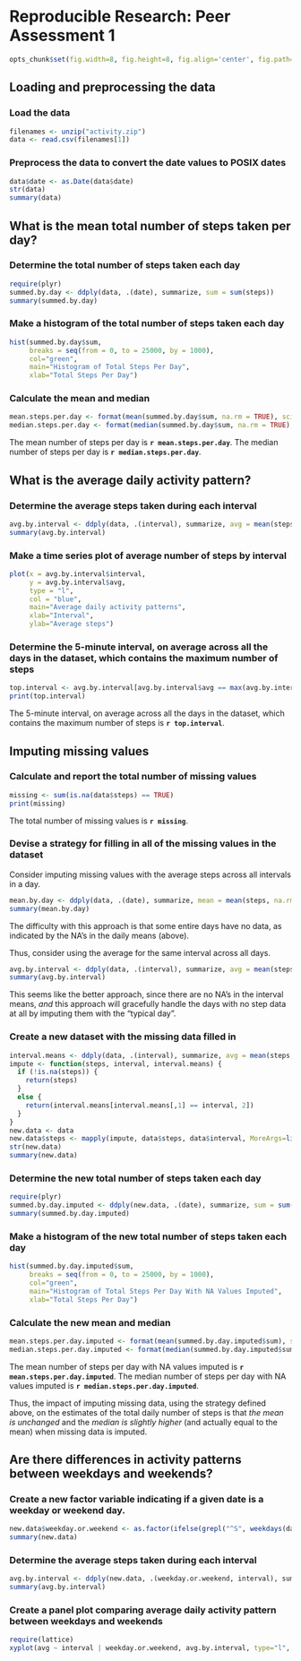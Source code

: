# Reproducible Research: Peer Assessment 1

```r
opts_chunk$set(fig.width=8, fig.height=8, fig.align='center', fig.path='figures/', fig.keep='last', dev='png', echo=TRUE, message=FALSE)
```

## Loading and preprocessing the data

### Load the data
```r
filenames <- unzip("activity.zip")
data <- read.csv(filenames[1])
```

### Preprocess the data to convert the date values to POSIX dates
```r
data$date <- as.Date(data$date)
str(data)
summary(data)
```

## What is the mean total number of steps taken per day?

### Determine the total number of steps taken each day
```r
require(plyr)
summed.by.day <- ddply(data, .(date), summarize, sum = sum(steps))
summary(summed.by.day)
```

### Make a histogram of the total number of steps taken each day
```r
hist(summed.by.day$sum, 
     breaks = seq(from = 0, to = 25000, by = 1000), 
     col="green",
     main="Histogram of Total Steps Per Day",
     xlab="Total Steps Per Day")
```

### Calculate the mean and median
```r
mean.steps.per.day <- format(mean(summed.by.day$sum, na.rm = TRUE), scientific = FALSE, nsmall = 0)
median.steps.per.day <- format(median(summed.by.day$sum, na.rm = TRUE), scientific = FALSE, nsmall = 0)
```

The mean number of steps per day is **`r mean.steps.per.day`**.
The median number of steps per day is **`r median.steps.per.day`**.

## What is the average daily activity pattern?

### Determine the average steps taken during each interval
```r
avg.by.interval <- ddply(data, .(interval), summarize, avg = mean(steps, na.rm = TRUE))
summary(avg.by.interval)
```

### Make a time series plot of average number of steps by interval
```r
plot(x = avg.by.interval$interval, 
     y = avg.by.interval$avg,
     type = "l",
     col = "blue",
     main="Average daily activity patterns",
     xlab="Interval",
     ylab="Average steps")
```

### Determine the 5-minute interval, on average across all the days in the dataset, which contains the maximum number of steps
```r
top.interval <- avg.by.interval[avg.by.interval$avg == max(avg.by.interval$avg), ]$interval
print(top.interval)
```

The 5-minute interval, on average across all the days in the dataset, which contains the maximum number of steps is **`r top.interval`**.

## Imputing missing values

### Calculate and report the total number of missing values

```r
missing <- sum(is.na(data$steps) == TRUE)
print(missing)
```

The total number of missing values is **`r missing`**.

### Devise a strategy for filling in all of the missing values in the dataset

Consider imputing missing values with the average steps across all intervals 
in a day.

```r
mean.by.day <- ddply(data, .(date), summarize, mean = mean(steps, na.rm = TRUE))
summary(mean.by.day)
```

The difficulty with this approach is that some entire days have no data,
as indicated by the NA's in the daily means (above).

Thus, consider using the average for the same interval across all days.

```r
avg.by.interval <- ddply(data, .(interval), summarize, avg = mean(steps, na.rm = TRUE))
summary(avg.by.interval)
```

This seems like the better approach, since there are no NA's in the interval
means, *and* this approach will gracefully handle the days with no step data 
at all by imputing them with the "typical day".

### Create a new dataset with the missing data filled in

```r
interval.means <- ddply(data, .(interval), summarize, avg = mean(steps, na.rm = TRUE))
impute <- function(steps, interval, interval.means) {
  if (!is.na(steps)) {
    return(steps)
  }
  else {
    return(interval.means[interval.means[,1] == interval, 2])
  }
}
new.data <- data
new.data$steps <- mapply(impute, data$steps, data$interval, MoreArgs=list(interval.means)) 
str(new.data)
summary(new.data)
```

### Determine the new total number of steps taken each day
```r
require(plyr)
summed.by.day.imputed <- ddply(new.data, .(date), summarize, sum = sum(steps))
summary(summed.by.day.imputed)
```

### Make a histogram of the new total number of steps taken each day
```r
hist(summed.by.day.imputed$sum, 
     breaks = seq(from = 0, to = 25000, by = 1000), 
     col="green",
     main="Histogram of Total Steps Per Day With NA Values Imputed",
     xlab="Total Steps Per Day")
```

### Calculate the new mean and median
```r
mean.steps.per.day.imputed <- format(mean(summed.by.day.imputed$sum), scientific = FALSE, nsmall = 0)
median.steps.per.day.imputed <- format(median(summed.by.day.imputed$sum), scientific = FALSE, nsmall = 0)
```

The mean number of steps per day with NA values imputed is **`r mean.steps.per.day.imputed`**.
The median number of steps per day with NA values imputed is **`r median.steps.per.day.imputed`**.

Thus, the impact of imputing missing data, using the strategy defined above,
on the estimates of the total daily number of steps is that *the mean is unchanged* 
and the *median is slightly higher* (and actually equal to the mean) when missing 
data is imputed.

## Are there differences in activity patterns between weekdays and weekends?

### Create a new factor variable indicating if a given date is a weekday or weekend day.

```r
new.data$weekday.or.weekend <- as.factor(ifelse(grepl("^S", weekdays(data$date)), yes = "weekend", no = "weekday"))
summary(new.data)
```

### Determine the average steps taken during each interval
```r
avg.by.interval <- ddply(new.data, .(weekday.or.weekend, interval), summarize, avg = mean(steps, na.rm = TRUE))
summary(avg.by.interval)
```

### Create a panel plot comparing average daily activity pattern between weekdays and weekends
```r
require(lattice)
xyplot(avg ~ interval | weekday.or.weekend, avg.by.interval, type="l", layout=c(1,2), xlab="Interval", ylab="Average Steps")
```